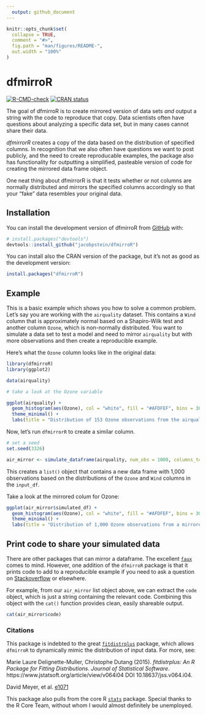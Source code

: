 ```yaml
---
  output: github_document
---
```

  
<!-- README.md is generated from README.Rmd. Please edit that file -->
  
```r
knitr::opts_chunk$set(
  collapse = TRUE,
  comment = "#>",
  fig.path = "man/figures/README-",
  out.width = "100%"
)
```

# dfmirroR

<!-- badges: start -->
[![R-CMD-check](https://github.com/jacobpstein/dfmirroR/actions/workflows/R-CMD-check.yaml/badge.svg)](https://github.com/jacobpstein/dfmirroR/actions/workflows/R-CMD-check.yaml)
[![CRAN status](https://www.r-pkg.org/badges/version/dfmirroR)](https://CRAN.R-project.org/package=dfmirroR)
<!-- badges: end -->
  
The goal of dfmirroR is to create mirrored version of data sets *and* output a string with the code to reproduce that copy. Data scientists often have questions about analyzing a specific data set, but in many cases cannot share their data. 

*dfmirrorR* creates a copy of the data based on the distribution of specified columns. In recognition that we also often have questions we want to post publicly, and the need to create reproducable examples, the package also has functionality for outputting a simplified, pasteable version of code for creating the mirrored data frame object. 

One neat thing about dfmirrorR is that it tests whether or not columns are normally distributed and mirrors the specified columns accordingly so that your "fake" data resembles your original data.

## Installation

You can install the development version of dfmirroR from [GitHub](https://github.com/) with:
  
```r
# install.packages("devtools")
devtools::install_github("jacobpstein/dfmirroR")
```


You can install also the CRAN version of the package, but it's not as good as the development version:

```r
install.packages("dfmirroR")
```

## Example

This is a basic example which shows you how to solve a common problem. Let's say you are working with the `airquality` dataset. This contains a `Wind` column that is approximately normal based on a Shapiro-Wilk test and another column `Ozone`, which is non-normally distributed. You want to simulate a data set to test a model and need to mirror `airquality` but with more observations and then create a reproducible example.

Here's what the `Ozone` column looks like in the original data:
```r
library(dfmirroR)
library(ggplot2)

data(airquality)

# take a look at the Ozone variable

ggplot(airquality) +
  geom_histogram(aes(Ozone), col = "white", fill = "#AFDFEF", bins = 30) +
  theme_minimal() +
  labs(title = "Distribution of 153 Ozone observations from the airquality dataset")


```

Now, let's run `dfmirrorR` to create a similar column.

```r

# set a seed
set.seed(3326)

air_mirror <- simulate_dataframe(airquality, num_obs = 1000, columns_to_simulate = c("Ozone", "Wind"))
```

This creates a `list()` object that contains a new data frame with 1,000 observations based on the distributions of the `Ozone` and `Wind` columns in the `input_df`.  

Take a look at the mirrored colum for Ozone:
```r

ggplot(air_mirror$simulated_df) +
  geom_histogram(aes(Ozone), col = "white", fill = "#AFDFEF", bins = 30) +
  theme_minimal() +
  labs(title = "Distribution of 1,000 Ozone observations from a mirrored dataset")

```

## Print code to share your simulated data

There are other packages that can mirror a dataframe. The excellent [`faux`](https://debruine.github.io/faux/) comes to mind. However, one addition of the `dfmirroR` package is that it prints code to add to a reproducible example if you need to ask a question on [Stackoverflow](https://stackoverflow.com) or elsewhere. 

For example, from our `air_mirror` list object above, we can extract the `code` object, which is just a string containing the relevant code. Combining this object with the `cat()` function provides clean, easily shareable output.

```r

cat(air_mirror$code)

```

### Citations
This package is indebted to the great [`fitdistrplus`](https://github.com/aursiber/fitdistrplus) package, which allows `dfmirroR` to dynamically mimic the distribution of input data. For more, see: 
  
Marie Laure Delignette-Muller, Christophe Dutang (2015). *fitdistrplus: An R Package for Fitting Distributions. Journal of Statistical Software*. https://www.jstatsoft.org/article/view/v064i04 DOI 10.18637/jss.v064.i04.

David Meyer, et al. [e1071](https://cran.r-project.org/web/packages/e1071/e1071.pdf)

This package also pulls from the core R [`stats`](https://stat.ethz.ch/R-manual/R-devel/library/stats/html/00Index.html) package. Special thanks to the R Core Team, without whom I would almost definitely be unemployed. 
